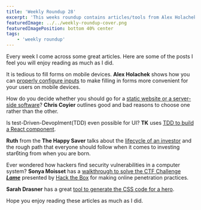 ```yaml
---
title: 'Weekly Roundup 28'
excerpt: 'This weeks roundup contains articles/tools from Alex Holachek, Chris Coyier, TK, Ruth, Sonya Moisset and Sarah Drasner'
featuredImage: ../../weekly-roundup-cover.png
featuredImagePosition: bottom 40% center
tags:
    - 'weekly roundup'
---
```


Every week I come across some great articles. Here are some of the posts I feel you will enjoy reading as much as I did.

It is tedious to fill forms on mobile devices. **Alex Holachek** shows how you can [properly configure inputs](https://css-tricks.com/better-form-inputs-for-better-mobile-user-experiences/) to make filling in forms more convenient for your users on mobile devices.

How do you decide whether you should go for a [static website or a server-side software](https://css-tricks.com/static-or-not/)? **Chris Coyier** outlines good and bad reasons to choose one rather than the other.

Is test-Driven-Devoplment(TDD) even possible for UI? **TK** uses [TDD to build a React component](https://www.freecodecamp.org/news/tdd-functions-and-react-components/).

**Ruth** from the **The Happy Saver** talks about the [lifecycle of an investor](https://www.thehappysaver.com/blog/the-life-cycle-of-an-investor) and the rough path that everyone should follow when it comes to investing star6ting from when you are born.

Ever wondered how hackers find security vulnerabilities in a computer system? **Sonya Moisset** has a [walkthrough to solve the CTF Challenge **_Lame_**](https://www.freecodecamp.org/news/keep-calm-and-hack-the-box-lame/) presented by [Hack the Box](https://www.hackthebox.eu/) for making online penetration practices.

**Sarah Drasner** has a great [tool to generate the CSS code for a hero](https://hero-generator.netlify.app/).

Hope you enjoy reading these articles as much as I did.
